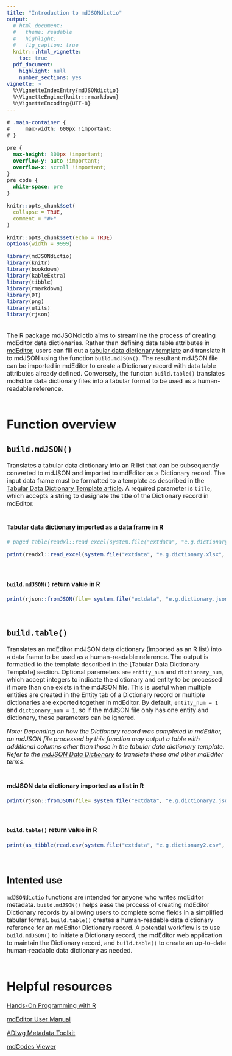 ```yaml
---
title: "Introduction to mdJSONdictio"
output: 
  # html_document:
  #   theme: readable
  #   highlight:
  #   fig_caption: true
  knitr:::html_vignette:
    toc: true
  pdf_document:
    highlight: null
    number_sections: yes
vignette: >
  %\VignetteIndexEntry{mdJSONdictio}
  %\VignetteEngine{knitr::rmarkdown}
  %\VignetteEncoding{UTF-8}
---
```

<style type="text/css">
  body{
  font-size: 12pt;
}
</style>



```css
# .main-container {
#     max-width: 600px !important;
# }

pre {
  max-height: 300px !important;
  overflow-y: auto !important;
  overflow-x: scroll !important;
}
pre code {
  white-space: pre
}
```


```r
knitr::opts_chunk$set(
  collapse = TRUE,
  comment = "#>"
)
```

```r
knitr::opts_chunk$set(echo = TRUE)
options(width = 9999)

library(mdJSONdictio)
library(knitr)
library(bookdown)
library(kableExtra)
library(tibble)
library(rmarkdown)
library(DT)
library(png)
library(utils)
library(rjson)
```
<br />
The R package mdJSONdictio aims to streamline the process of creating mdEditor data dictionaries. Rather than defining data table attributes in [mdEditor](https://go.mdeditor.org/#/dashboard), users can fill out a [tabular data dictionary template](https://hdvincelette.github.io/mdJSONdictio/articles/02_Dictionary_Template.html) and translate it to mdJSON using the function ```build.mdJSON()```. The resultant mdJSON file can be imported in mdEditor to create a Dictionary record with data table attributes already defined. Conversely, the functon ```build.table()``` translates mdEditor data dictionary files into a tabular format to be used as a human-readable reference. 
<br />
<br />


# Function overview

## ```build.mdJSON()``` 

Translates a tabular data dictionary into an R list that can be subsequently converted to mdJSON and imported to mdEditor as a Dictionary record. The input data frame must be formatted to a template as described in the [Tabular Data Dictionary Template article](https://hdvincelette.github.io/mdJSONdictio/articles/02_Dictionary_Template.html). A required parameter is ```title```, which accepts a string to designate the title of the Dictionary record in mdEditor.
<br />
<br />

#### Tabular data dictionary imported as a data frame in R

```r

# paged_table(readxl::read_excel(system.file("extdata", "e.g.dictionary.xlsx", package = #"mdJSONdictio")), options=list(cols.print=4))

print(readxl::read_excel(system.file("extdata", "e.g.dictionary.xlsx", package = "mdJSONdictio")), n = 1e3)

```
<br />

#### ```build.mdJSON()``` return value in R

```r
print(rjson::fromJSON(file= system.file("extdata", "e.g.dictionary.json", package = "mdJSONdictio")))
```
<br />


## ```build.table()``` 

Translates an mdEditor mdJSON data dictionary (imported as an R list) into a data frame to be used as a human-readable reference. The output is formatted to the template described in the [Tabular Data Dictionary Template] section. Optional parameters are ```entity_num``` and ```dictionary_num```, which accept integers to indicate the dictionary and entity to be processed if more than one exists in the mdJSON file. This is useful when multiple entities are created in the Entity tab of a Dictionary record or multiple dictionaries are exported together in mdEditor. By default, ```entity_num = 1``` and ```dictionary_num = 1```, so if the mdJSON file only has one entity and dictionary, these parameters can be ignored.

<em>Note: Depending on how the Dictionary record was completed in mdEditor, an mdJSON file processed by this function may output a table with additional columns other than those in the tabular data dictionary template. Refer to the [mdJSON Data Dictionary](https://mdbook.adiwg.org/appendix/mdjson_data_dictionary.html) to translate these and other mdEditor terms</em>.
<br />
<br />

#### mdJSON data dictionary imported as a list in R

```r
print(rjson::fromJSON(file= system.file("extdata", "e.g.dictionary2.json", package = "mdJSONdictio")))
```
<br />

#### ```build.table()``` return value in R

```r

print(as_tibble(read.csv(system.file("extdata", "e.g.dictionary2.csv", package = "mdJSONdictio"))), n = 1e3)

```
<br />


## Intented use 

```mdJSONdictio``` functions are intended for anyone who writes mdEditor metadata. ```build.mdJSON()``` helps ease the process of creating mdEditor Dictionary records by allowing users to complete some fields in a simplified tabular format. ```build.table()``` creates a human-readable data dictionary reference for an mdEditor Dictionary record. A potential workflow is to use  ```build.mdJSON()``` to initiate a Dictionary record, the mdEditor web application to maintain the Dictionary record, and ```build.table()``` to create an up-to-date human-readable data dictionary as needed.
<br />
<br />


# Helpful resources

[Hands-On Programming with R](https://rstudio-education.github.io/hopr/index.html)

[mdEditor User Manual](https://guide.mdeditor.org/)

[ADIwg Metadata Toolkit](https://mdbook.adiwg.org/)

[mdCodes Viewer](https://adiwg.github.io/mdTools/)


